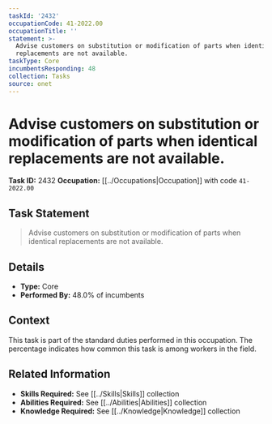 ```yaml
---
taskId: '2432'
occupationCode: 41-2022.00
occupationTitle: ''
statement: >-
  Advise customers on substitution or modification of parts when identical
  replacements are not available.
taskType: Core
incumbentsResponding: 48
collection: Tasks
source: onet
---
```

# Advise customers on substitution or modification of parts when identical replacements are not available.

**Task ID:** 2432
**Occupation:** [[../Occupations|Occupation]] with code `41-2022.00`

## Task Statement

> Advise customers on substitution or modification of parts when identical replacements are not available.

## Details

- **Type:** Core
- **Performed By:** 48.0% of incumbents

## Context

This task is part of the standard duties performed in this occupation. The percentage indicates how common this task is among workers in the field.

## Related Information

- **Skills Required:** See [[../Skills|Skills]] collection
- **Abilities Required:** See [[../Abilities|Abilities]] collection
- **Knowledge Required:** See [[../Knowledge|Knowledge]] collection
